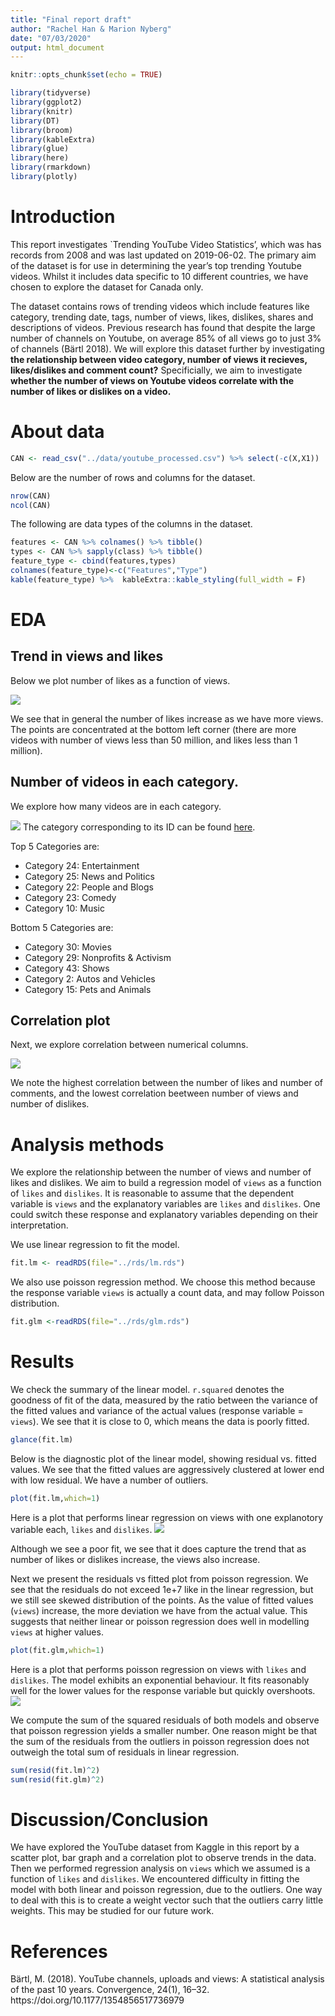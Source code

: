 ```yaml
---
title: "Final report draft"
author: "Rachel Han & Marion Nyberg"
date: "07/03/2020"
output: html_document
---
```


```r
knitr::opts_chunk$set(echo = TRUE)
```

```r
library(tidyverse)
library(ggplot2)
library(knitr)
library(DT)
library(broom)
library(kableExtra)
library(glue)
library(here)
library(rmarkdown)
library(plotly)
```

# Introduction
This report investigates `Trending YouTube Video Statistics’, which was has records from 2008 and was last updated on 2019-06-02. The primary aim of the dataset is for use in determining the year’s top trending Youtube videos.  Whilst it includes data specific to 10 different countries, we have chosen to explore the dataset for Canada only.

The dataset contains rows of trending videos which include features like category, trending date, tags, number of views, likes, dislikes, shares and descriptions of videos. Previous research has found that despite the large number of channels on Youtube, on average 85% of all views go to just 3% of channels (Bärtl 2018). We will explore this dataset further by investigating **the relationship between video category, number of views it recieves, likes/dislikes and comment count?** Specificially, we aim to investigate **whether the number of views on Youtube videos correlate with the number of likes or dislikes on a video.**

# About data

```r
CAN <- read_csv("../data/youtube_processed.csv") %>% select(-c(X,X1))
```

Below are the number of rows and columns for the dataset.
```r
nrow(CAN) 
ncol(CAN)
```

The following are data types of the columns in the dataset.

```r
features <- CAN %>% colnames() %>% tibble()
types <- CAN %>% sapply(class) %>% tibble()
feature_type <- cbind(features,types)
colnames(feature_type)<-c("Features","Type")
kable(feature_type) %>%  kableExtra::kable_styling(full_width = F)
```

# EDA

## Trend in views and likes
Below we plot number of likes as a function of views.

![](../images/views_likes.png)

We see that in general the number of likes increase as we have more views. The points are concentrated at the bottom left corner (there are more videos with number of views less than 50 million, and likes less than 1 million). 

## Number of videos in each category.
We explore how many videos are in each category.

![](../images/num_vids_category.png)
The category corresponding to its ID can be found [here]( https://developers.google.com/youtube/v3/docs/videoCategories/list ). 

Top 5 Categories are:

- Category 24: Entertainment
- Category 25: News and Politics
- Category 22: People and Blogs
- Category 23: Comedy
- Category 10: Music

Bottom 5 Categories are:

- Category 30: Movies
- Category 29: Nonprofits & Activism
- Category 43: Shows
- Category 2: Autos and Vehicles
- Category 15: Pets and Animals


## Correlation plot

Next, we explore correlation between numerical columns.

![](../images/corr_plot.png)

We note the highest correlation between the number of likes and number of comments, and the lowest correlation beetween number of views and number of dislikes. 


# Analysis methods

We explore the relationship between the number of views and number of likes and dislikes. We aim to build a regression model of `views` as a function of `likes` and `dislikes`. It is reasonable to assume that the dependent variable is `views` and the explanatory variables are `likes` and `dislikes`. One could switch these response and explanatory variables depending on their interpretation.

We use linear regression to fit the model.  

```r
fit.lm <- readRDS(file="../rds/lm.rds")
```

We also use poisson regression method. We choose this method because the response variable `views` is actually a count data, and may follow Poisson distribution.

```r
fit.glm <-readRDS(file="../rds/glm.rds")
```

# Results

We check the summary of the linear model. `r.squared` denotes the goodness of fit of the data, measured by the ratio between the variance of the fitted values and variance of the actual values (response variable = `views`). We see that it is close to 0, which means the data is poorly fitted.
```r
glance(fit.lm)
```


Below is the diagnostic plot of the linear model, showing residual vs. fitted values. We see that the fitted values are aggressively clustered at lower end with low residual. We have a number of outliers.
```r
plot(fit.lm,which=1)
```

Here is a plot that performs linear regression on views with one explanotory variable each, `likes` and `dislikes`.
![](../images/lm_status_views.png)

Although we see a poor fit, we see that it does capture the trend that as number of likes or dislikes increase, the views also increase.

Next we present the residuals vs fitted plot from poisson regression. We see that the residuals do not exceed 1e+7 like in the linear regression, but we still see skewed distribution of the points. As the value of fitted values (`views`) increase, the more deviation we have from the actual value. This suggests that neither linear or poisson regression does well in modelling `views` at higher values.

```r
plot(fit.glm,which=1)
```

Here is a plot that performs poisson regression on views with `likes` and `dislikes`. The model exhibits an exponential behaviour. It fits reasonably well for the lower values for the response variable but quickly overshoots.
![](../images/pois_status_views.png)

We compute the sum of the squared residuals of both models and observe that poisson regression yields a smaller number. One reason might be that the sum of the residuals from the outliers in poisson regression does not outweigh the total sum of residuals in linear regression.
```r
sum(resid(fit.lm)^2)
sum(resid(fit.glm)^2)
```


# Discussion/Conclusion

We have explored the YouTube dataset from Kaggle in this report by a scatter plot, bar graph and a correlation plot to observe trends in the data. Then we performed regression analysis on `views` which we assumed is a function of `likes` and `dislikes`. We encountered difficulty in fitting the model with both linear and poisson regression, due to the outliers. One way to deal with this is to create a weight vector such that the outliers carry little weights. This may be studied for our future work.

# References

Bärtl, M. (2018). YouTube channels, uploads and views: A statistical analysis of the past 10 years. Convergence, 24(1), 16–32. https://doi.org/10.1177/1354856517736979

